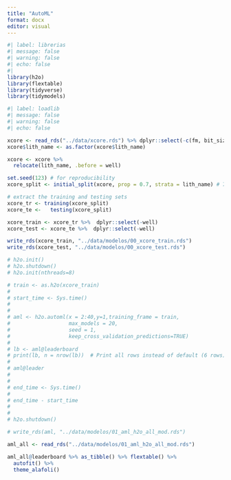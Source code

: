 ```yaml
---
title: "AutoML"
format: docx
editor: visual
---
```


```r
#| label: librerias
#| message: false
#| warning: false
#| echo: false
#| 
library(h2o)
library(flextable)
library(tidyverse)
library(tidymodels)

```

```r
#| label: loadlib
#| message: false
#| warning: false
#| echo: false

xcore <- read_rds("../data/xcore.rds") %>% dplyr::select(-c(fm, bit_size))
xcore$lith_name <- as.factor(xcore$lith_name) 

xcore <- xcore %>% 
  relocate(lith_name, .before = well)
```

```r
set.seed(123) # for reproducibility
xcore_split <- initial_split(xcore, prop = 0.7, strata = lith_name) # 70% training, 30% testing

# extract the training and testing sets
xcore_tr <- training(xcore_split)
xcore_te <-   testing(xcore_split)

xcore_train <- xcore_tr %>%  dplyr::select(-well)
xcore_test <- xcore_te %>%  dplyr::select(-well)

write_rds(xcore_train, "../data/modelos/00_xcore_train.rds")
write_rds(xcore_test, "../data/modelos/00_xcore_test.rds")
```

```r
# h2o.init()
# h2o.shutdown()
# h2o.init(nthreads=8)


```

```r

# train <- as.h2o(xcore_train)
# 
# start_time <- Sys.time()  
# 
# 
# aml <- h2o.automl(x = 2:40,y=1,training_frame = train,
#                   max_models = 20,
#                   seed = 1,
#                   keep_cross_validation_predictions=TRUE)
# 
# lb <- aml@leaderboard
# print(lb, n = nrow(lb))  # Print all rows instead of default (6 rows)
# 
# aml@leader
# 
# 
# end_time <- Sys.time()
# 
# end_time - start_time
# 
# 
# h2o.shutdown()

```

```r

# write_rds(aml, "../data/modelos/01_aml_h2o_all_mod.rds")

```

```r

aml_all <- read_rds("../data/modelos/01_aml_h2o_all_mod.rds")

aml_all@leaderboard %>% as_tibble() %>% flextable() %>% 
  autofit() %>% 
  theme_alafoli()
```
